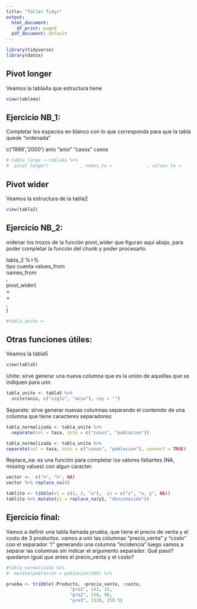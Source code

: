 ```yaml
---
title: "Taller Tidyr"
output:
  html_document:
    df_print: paged
  pdf_document: default
---
```


```r
library(tidyverse)
library(datos)
```

## Pivot longer
Veamos la tabla4a que estructura tiene
```r
view(tabla4a)
```

## Ejercicio NB_1: 
Completar los espacios en blanco con lo que corresponda para que la tabla quede "ordenada"

c('1999','2000')
anio
"anio"
"casos"
casos

```r
# tabla_larga <-tabla4a %>%
#  pivot_longer(            , names_to =             , values_to =               )
```

## Pivot wider
Veamos la estructura de la tabla2
```r
view(tabla2)
```


## Ejercicio NB_2: 
ordenar los trozos de la función pivot_wider que figuran aquí abajo, para poder completar la función del  chunk y poder procesarlo.

tabla_2 %>%  
tipo
cuenta
values_from  
names_from   
,  
pivot_wider(  
=  
=  
,  
)  
  
```r
#tabla_ancha <-
```

## Otras funciones útiles:

Veamos la tabla5
```r
view(tabla5)
```
Unite: sirve generar una nueva columna que es la unión de aquellas que se indiquen para unir.

```r
tabla_unite <- tabla5 %>% 
  unite(anio, c("siglo", "anio"), sep = "")
```

Separate: sirve generar nuevas columnas separando el contenido de una columna que tiene caracteres separadores:

```r
tabla_normalizada <- tabla_unite %>%
  separate(col = tasa, into = c("casos", "poblacion"))
```


```r
tabla_normalizada <- tabla_unite %>%
separate(col = tasa, into = c("casos", "poblacion"), convert = TRUE)
```

Replace_na: es una función para completar los valores faltantes (NA, missing values) con algun caracter.

```r
vector <-  c("n", "h", NA)
vector %>% replace_na(0)
```


```r
tablita <- tibble(x1 = c(1, 3, "a"),  y1 = c("z", "x, y", NA))
tablita %>% mutate(y1 = replace_na(y1, "desconocido"))
```

## Ejercicio final: 
Vamos a definir una tabla llamada prueba, que tiene el precio de venta y el costo de 3 productos.
vamos a unir las columnas "precio_venta" y "costo" con el separador "/"  generando una columna "incidencia" 
luego vamos a separar las columnas sin indicar el argumento separador. 
Qué pasó? quedaron igual que antes el precio_venta y el costo?

```r
#tabla_normalizada %>% 
#  mutate(poblacion = poblacion/100) %>% 

prueba <- tribble(~Producto, ~precio_venta, ~costo,
                        "pro1", 143, 15, 
                        "pro2", 250, 90,  
                        "pro3", 1520, 250.5)

```
 


